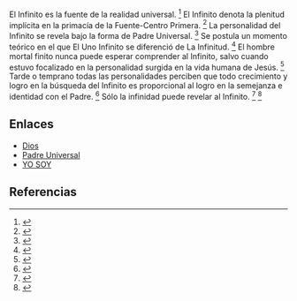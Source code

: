 El Infinito es la fuente de la realidad universal. <ref name="n0">{{lib|LU|130|4|2}}</ref> El Infinito denota la plenitud implícita en la primacía de la Fuente-Centro Primera. <ref name="n1">{{lib|LU|0|3|24}}</ref> La personalidad del Infinito se revela bajo la forma de Padre Universal. <ref name="n2">{{lib|LU|10|1|3}}</ref> Se postula un momento teórico en el que El Uno Infinito se diferenció de La Infinitud. <ref name="n3">{{lib|LU|105|2|2}}</ref> El hombre mortal finito nunca puede esperar comprender al Infinito, salvo cuando estuvo focalizado en la personalidad surgida en la vida humana de Jesús. <ref name="n4">{{lib|LU|169|4|3}}</ref> Tarde o temprano todas las personalidades perciben que todo crecimiento y logro en la búsqueda del Infinito es proporcional al logro en la semejanza e identidad con el Padre. <ref name="n5">{{lib|LU|106|9|11}}</ref> Sólo la infinidad puede revelar al Infinito. <ref name="n6">{{lib|LU|3|1|2}}</ref> <ref name="n7">{{lib|LU|12|1|16}}</ref> 

== Enlaces ==

* [[Dios|Dios]]
* [[Padre_Universal|Padre Universal]]
* [[YO_SOY|YO SOY]]


== Referencias ==

<references/>
